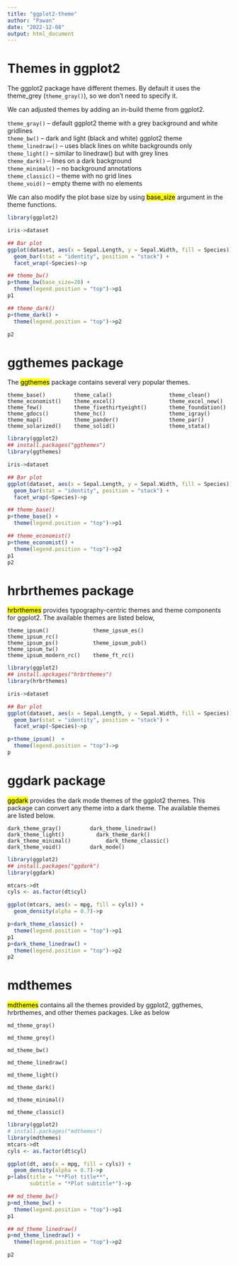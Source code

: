 ```yaml
---
title: "ggplot2-theme"
author: "Pawan"
date: "2022-12-08"
output: html_document
---
```


# Themes in ggplot2

The ggplot2 package have different themes. By default it uses the theme_grey (```theme_gray()```), so we don’t need to specify it.

We can adjusted themes by adding an in-build theme from ggplot2.

```theme_gray()``` – default ggplot2 theme with a grey background and white gridlines   
```theme_bw()``` – dark and light (black and white) ggplot2 theme    
```theme_linedraw()``` – uses black lines on white backgrounds only    
```theme_light()``` – similar to linedraw() but with grey lines    
```theme_dark()``` – lines on a dark background    
```theme_minimal()``` – no background annotations    
```theme_classic()``` – theme with no grid lines  
```theme_void()``` – empty theme with no elements    

We can also modify the plot base size by using <mark>base_size</mark> argument in the theme functions. 

```r
library(ggplot2)

iris->dataset

## Bar plot
ggplot(dataset, aes(x = Sepal.Length, y = Sepal.Width, fill = Species)) +
  geom_bar(stat = "identity", position = "stack") +
  facet_wrap(~Species)->p

## theme_bw()
p+theme_bw(base_size=20) +
  theme(legend.position = "top")->p1
p1

## theme_dark()
p+theme_dark() +
  theme(legend.position = "top")->p2 

p2
```

# ggthemes package

The <mark>ggthemes</mark> package contains several very popular themes.

```
theme_base()         theme_cala()                  theme_clean()
theme_economist()    theme_excel()                 theme_excel_new()
theme_few()          theme_fivethirtyeight()       theme_foundation()
theme_gdocs()        theme_hc()                    theme_igray()
theme_map()          theme_pander()                theme_par()
theme_solarized()    theme_solid()                 theme_stata()
```

```r
library(ggplot2)
## install.packages("ggthemes")
library(ggthemes)

iris->dataset

## Bar plot
ggplot(dataset, aes(x = Sepal.Length, y = Sepal.Width, fill = Species)) +
  geom_bar(stat = "identity", position = "stack") +
  facet_wrap(~Species)->p

## theme_base()
p+theme_base() +
  theme(legend.position = "top")->p1

## theme_economist()
p+theme_economist() +
  theme(legend.position = "top")->p2
p1
p2


```

                 

# hrbrthemes package

<mark>hrbrthemes</mark> provides typography-centric themes and theme components for ggplot2. The available themes are listed below,

```
theme_ipsum()              theme_ipsum_es()             theme_ipsum_rc()
theme_ipsum_ps()           theme_ipsum_pub()            theme_ipsum_tw()
theme_ipsum_modern_rc()    theme_ft_rc()
```
       
```r
library(ggplot2)
## install.apckages("hrbrthemes")
library(hrbrthemes)

iris->dataset

## Bar plot
ggplot(dataset, aes(x = Sepal.Length, y = Sepal.Width, fill = Species)) +
  geom_bar(stat = "identity", position = "stack") +
  facet_wrap(~Species)->p

p+theme_ipsum()  +
  theme(legend.position = "top")->p
p

```
 
# ggdark package

<mark>ggdark</mark> provides the dark mode themes of the ggplot2 themes. This package can convert any theme into a dark theme. The available themes are listed below.  

```
dark_theme_gray()         dark_theme_linedraw()          dark_theme_light()          dark_theme_dark()         dark_theme_minimal()           dark_theme_classic()        dark_theme_void()         dark_mode()
```

```r
library(ggplot2)
## install.packages("ggdark")
library(ggdark)

mtcars->dt
cyls <- as.factor(dt$cyl)

ggplot(mtcars, aes(x = mpg, fill = cyls)) +
  geom_density(alpha = 0.7)->p

p+dark_theme_classic() +
  theme(legend.position = "top")->p1 
p1
p+dark_theme_linedraw() +
  theme(legend.position = "top")->p2 
p2

```


# mdthemes

<mark>mdthemes</mark> contains all the themes provided by ggplot2, ggthemes, hrbrthemes, and other themes packages. Like as below

```
md_theme_gray()

md_theme_grey()

md_theme_bw()

md_theme_linedraw()

md_theme_light()

md_theme_dark()

md_theme_minimal()

md_theme_classic()
```

```r
library(ggplot2)
# install.packages("mdthemes")
library(mdthemes)
mtcars->dt
cyls <- as.factor(dt$cyl)

ggplot(dt, aes(x = mpg, fill = cyls)) +
  geom_density(alpha = 0.7)->p
p+labs(title = "**Plot title**",
       subtitle = "*Plot subtitle*")->p

## md_theme_bw()
p+md_theme_bw() +
  theme(legend.position = "top")->p1
p1

## md_theme_linedraw()
p+md_theme_linedraw() +
  theme(legend.position = "top")->p2 

p2
```


<!-- # ggthemr package -->

<!-- Note that you will need to call <mark>ggthemr_reset()</mark> to reset to the default ggplot2 theme. -->

<!-- The ggthemr package works different than the other packages. Instead of using the theme function and set a theme you can set a theme globally making use of the <mark>ggthemr</mark> function and passing the theme as string as argument. -->

<!-- ``` -->
<!-- ggthemr("flat")           ggthemr("flat dark")          ggthemr("camouflage") -->
<!-- ggthemr("carrot")         ggthemr("chalk")              ggthemr("copper") -->
<!-- ggthemr("dust")           ggthemr("earth")              ggthemr("fresh") -->
<!-- ggthemr("grape")          ggthemr("grass")              ggthemr("greyscale") -->
<!-- ggthemr("light")          ggthemr("lilac")              ggthemr("pale") -->
<!-- ggthemr("sea")            ggthemr("sky")                ggthemr("solarized") -->
<!-- ``` -->


<!-- ```{r} -->
<!-- library(ggplot2) -->
<!-- ##devtools::install_github('Mikata-Project/ggthemr') -->
<!-- library(ggthemr) -->

<!-- mtcars->dt -->
<!-- cyls <- as.factor(dt$cyl) -->

<!-- ggthemr("flat") -->

<!-- ggplot(dt, aes(x = mpg, fill = cyls)) + -->
<!--   geom_density(alpha = 0.7) + -->
<!--   theme(legend.position = "top")  -->
<!-- ``` -->



<!-- # ggtech package -->
<!-- The <mark>ggtech</mark> package provides themes inspired by tech companies, such as Airbnb, Google, Twitter or Facebook. -->

<!-- ``` -->
<!-- theme_tech(theme="airbnb")               theme_tech(theme="etsy") -->
<!-- theme_tech(theme="facebook")             theme_tech(theme="google") -->
<!-- theme_tech(theme="tiwtter")              theme_airbnb_fancy() -->
<!-- ``` -->

<!-- ```{r} -->
<!-- library(ggplot2) -->
<!-- ##devtools::install_github("ricardo-bion/ggtech",  -->
<!-- ##                          dependencies=TRUE) -->
<!-- library(ggtech) -->

<!-- mtcars->dt -->
<!-- cyls <- as.factor(dt$cyl) -->

<!-- ggplot(dt, aes(x = mpg, fill = cyls)) + -->
<!--   geom_density(alpha = 0.7) + -->
<!--   ggtitle("Title of the plot") +  -->
<!--   theme_tech(theme = "airbnb") + -->
<!--   scale_fill_tech(theme = "airbnb") + -->
<!--   theme(legend.position = "top")  -->

<!-- ggplot(dt, aes(x = mpg, fill = cyls)) + -->
<!--   geom_density(alpha = 0.7) + -->
<!--   ggtitle("Title of the plot") +  -->
<!--   theme_tech(theme = "facebook") + -->
<!--   scale_fill_tech(theme = "facebook") + -->
<!--   theme(legend.position = "top")  -->
<!-- ``` -->

<!-- # Set an active theme -->
<!-- The theme_set function can be used to set a theme globally. In the following example we are setting the in-built theme_dark to all the generated plots. Then, you can you back to the default theme as follows. -->

<!-- ```{r} -->
<!-- library(ggplot2) -->

<!-- # Global theme -->
<!-- old <- theme_set(theme_dark()) -->

<!-- cyls <- as.factor(mtcars$cyl) -->

<!-- ggplot(mtcars, aes(x = mpg, fill = cyls)) + -->
<!--   geom_density(alpha = 0.7) + -->
<!--   theme(legend.position = "top") -->

<!-- # Reset to default -->
<!-- theme_set(old)  -->
<!-- ```  -->